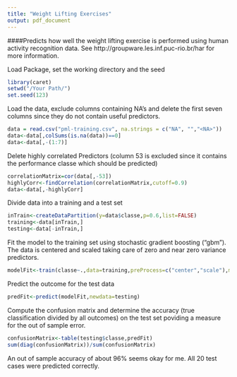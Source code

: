 ```yaml
---
title: "Weight Lifting Exercises"
output: pdf_document
---
```

####Predicts how well the weight lifting exercise is performed using human activity recognition data. See http://groupware.les.inf.puc-rio.br/har for more information.

Load Package, set the working directory and the seed
```r
library(caret)
setwd("/Your Path/")
set.seed(123)
```

Load the data, exclude columns containing NA's and delete the first seven columns since they do not contain useful predictors.
```r
data = read.csv("pml-training.csv", na.strings = c("NA", "","<NA>"))
data<-data[,colSums(is.na(data))==0]
data<-data[,-(1:7)]
```

Delete highly correlated Predictors (column 53 is excluded since it contains the performance classe which should be predicted)
```r
correlationMatrix=cor(data[,-53])
highlyCorr<-findCorrelation(correlationMatrix,cutoff=0.9)
data<-data[,-highlyCorr]
```

Divide data into a training and a test set
```r
inTrain<-createDataPartition(y=data$classe,p=0.6,list=FALSE)
training<-data[inTrain,]
testing<-data[-inTrain,]
```

Fit the model to the training set using stochastic gradient boosting ("gbm"). The data is centered and scaled taking care of zero and near zero variance predictors.
```r
modelFit<-train(classe~.,data=training,preProcess=c("center","scale"),method="gbm")
```

Predict the outcome for the test data
```r
predFit<-predict(modelFit,newdata=testing)
```

Compute the confusion matrix and determine the accuracy (true classification divided by all outcomes) on the test set poviding a measure for the out of sample error.
```r
confusionMatrix<-table(testing$classe,predFit)
sum(diag(confusionMatrix))/sum(confusionMatrix)
```
An out of sample accuracy of about 96% seems okay for me. All 20 test cases were predicted correctly.    

